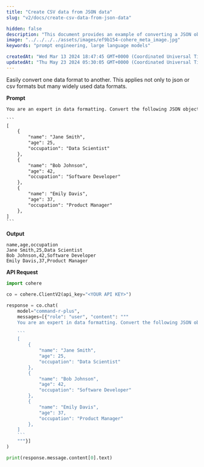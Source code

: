 ```yaml
---
title: "Create CSV data from JSON data"
slug: "v2/docs/create-csv-data-from-json-data"

hidden: false
description: "This document provides an example of converting a JSON object into CSV format using the Cohere API."
image: "../../../../assets/images/ef9b154-cohere_meta_image.jpg"
keywords: "prompt engineering, large language models"

createdAt: "Wed Mar 13 2024 18:47:45 GMT+0000 (Coordinated Universal Time)"
updatedAt: "Thu May 23 2024 05:30:05 GMT+0000 (Coordinated Universal Time)"
---
```


Easily convert one data format to another. This applies not only to json or csv formats but many widely used data formats.

**Prompt**

````txt
You are an expert in data formatting. Convert the following JSON object into CSV format.

```
[
    {
        "name": "Jane Smith",
        "age": 25,
        "occupation": "Data Scientist"
    },
    {
        "name": "Bob Johnson",
        "age": 42,
        "occupation": "Software Developer"
    },
    {
        "name": "Emily Davis",
        "age": 37,
        "occupation": "Product Manager"
    },
]
```

````

**Output**

```
name,age,occupation
Jane Smith,25,Data Scientist
Bob Johnson,42,Software Developer
Emily Davis,37,Product Manager
```

**API Request**

````python PYTHON
import cohere

co = cohere.ClientV2(api_key="<YOUR API KEY>")

response = co.chat(
    model="command-r-plus",
    messages=[{"role": "user", "content": """
    You are an expert in data formatting. Convert the following JSON object into a CSV format.

    ```
    [
        {
            "name": "Jane Smith",
            "age": 25,
            "occupation": "Data Scientist"
        },
        {
            "name": "Bob Johnson",
            "age": 42,
            "occupation": "Software Developer"
        },
        {
            "name": "Emily Davis",
            "age": 37,
            "occupation": "Product Manager"
        },
    ]
    ```
    """}]
)

print(response.message.content[0].text)
````
